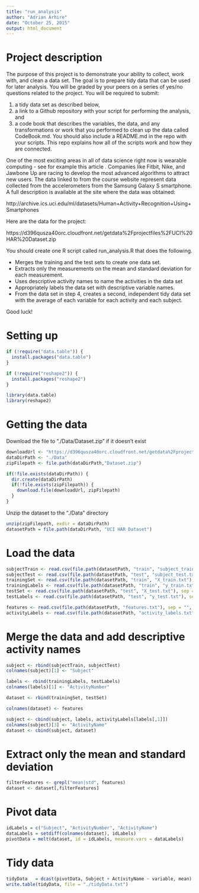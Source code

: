 ```yaml
---
title: "run_analysis"
author: "Adrian Arhire"
date: "October 25, 2015"
output: html_document
---
```


# Project description

 The purpose of this project is to demonstrate your ability to collect, work with, and clean a data set. The goal is to prepare tidy data that can be used for later analysis. You will be graded by your peers on a series of yes/no questions related to the project. You will be required to submit: 

1. a tidy data set as described below, 
2. a link to a Github repository with your script for performing the analysis, and 
3. a code book that describes the variables, the data, and any transformations or work that you performed to clean up the data called CodeBook.md. You should also include a README.md in the repo with your scripts. This repo explains how all of the scripts work and how they are connected.  

 One of the most exciting areas in all of data science right now is wearable computing - see for example this article . Companies like Fitbit, Nike, and Jawbone Up are racing to develop the most advanced algorithms to attract new users. The data linked to from the course website represent data collected from the accelerometers from the Samsung Galaxy S smartphone. A full description is available at the site where the data was obtained: 

http://archive.ics.uci.edu/ml/datasets/Human+Activity+Recognition+Using+Smartphones 

Here are the data for the project: 

https://d396qusza40orc.cloudfront.net/getdata%2Fprojectfiles%2FUCI%20HAR%20Dataset.zip 

 You should create one R script called run_analysis.R that does the following. 
 
- Merges the training and the test sets to create one data set.
- Extracts only the measurements on the mean and standard deviation for each measurement. 
- Uses descriptive activity names to name the activities in the data set
- Appropriately labels the data set with descriptive variable names. 
- From the data set in step 4, creates a second, independent tidy data set with the average of each variable for each activity and each subject.

Good luck!

# Setting up

```r
if (!require("data.table")) {
  install.packages("data.table")
}

if (!require("reshape2")) {
  install.packages("reshape2")
}

library(data.table)
library(reshape2)
```

# Getting the data

Download the file to "./Data/Dataset.zip" if it doesn't exist
```r
downloadUrl <- "https://d396qusza40orc.cloudfront.net/getdata%2Fprojectfiles%2FUCI%20HAR%20Dataset.zip"
dataDirPath <- "./Data"
zipFilepath <- file.path(dataDirPath,"Dataset.zip")

if(!file.exists(dataDirPath)) {
  dir.create(dataDirPath)
  if(!file.exists(zipFilepath)) {
    download.file(downloadUrl, zipFilepath)
  }
}
```

Unzip the dataset to the "./Data" directory

```r
unzip(zipFilepath, exdir = dataDirPath)
datasetPath = file.path(dataDirPath, "UCI HAR Dataset")
```

# Load the data

```r
subjectTrain <- read.csv(file.path(datasetPath, "train", "subject_train.txt"), sep = "", header = FALSE)
subjectTest <- read.csv(file.path(datasetPath, "test", "subject_test.txt"), sep = "", header = FALSE)
trainingSet <- read.csv(file.path(datasetPath, "train", "X_train.txt"), sep = "", header = FALSE)
trainingLabels <- read.csv(file.path(datasetPath, "train", "y_train.txt"), sep = "", header = FALSE)
testSet <- read.csv(file.path(datasetPath, "test", "X_test.txt"), sep = "", header = FALSE)
testLabels <- read.csv(file.path(datasetPath, "test", "y_test.txt"), sep = "", header = FALSE)

features <- read.csv(file.path(datasetPath, "features.txt"), sep = "", header = FALSE)[,2]
activityLabels <- read.csv(file.path(datasetPath, "activity_labels.txt"), sep = "", header = FALSE)[,2]
```

# Merge the data and add descriptive activity names

```r
subject <- rbind(subjectTrain, subjectTest)
colnames(subject)[1] <- "Subject"

labels <- rbind(trainingLabels, testLabels)
colnames(labels)[1] <- "ActivityNumber"

dataset <- rbind(trainingSet, testSet)

colnames(dataset) <- features

subject <- cbind(subject, labels, activityLabels[labels[,1]])
colnames(subject)[3] <- "ActivityName"
dataset <- cbind(subject, dataset)
```

# Extract only the mean and standard deviation

```r
filterFeatures <- grepl("mean|std", features)
dataset <- dataset[,filterFeatures]
```

# Pivot data

```r
idLabels = c("Subject", "ActivityNumber", "ActivityName")
dataLabels = setdiff(colnames(dataset), idLabels)
pivotData = melt(dataset, id = idLabels, measure.vars = dataLabels)
```

# Tidy data

```r
tidyData   = dcast(pivotData, Subject + ActivityName ~ variable, mean)
write.table(tidyData, file = "./tidyData.txt")
```
